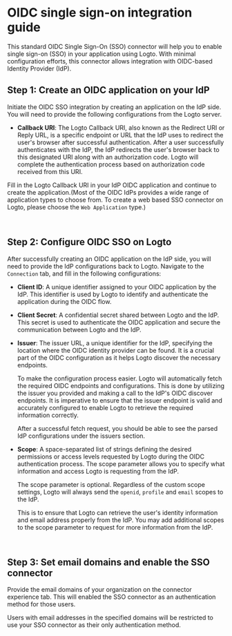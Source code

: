 
# OIDC single sign-on integration guide

This standard OIDC Single Sign-On (SSO) connector will help you to enable single sign-on (SSO) in your application using Logto. With minimal configuration efforts, this connector allows integration with OIDC-based Identity Provider (IdP).

## Step 1: Create an OIDC application on your IdP

Initiate the OIDC SSO integration by creating an application on the IdP side. You will need to provide the following configurations from the Logto server.

- **Callback URI**: The Logto Callback URI, also known as the Redirect URI or Reply URL, is a specific endpoint or URL that the IdP uses to redirect the user's browser after successful authentication. After a user successfully authenticates with the IdP, the IdP redirects the user's browser back to this designated URI along with an authorization code. Logto will complete the authentication process based on authorization code received from this URI.

<OidcCallbackUri />

Fill in the Logto Callback URI in your IdP OIDC application and continue to create the application.(Most of the OIDC IdPs provides a wide range of application types to choose from. To create a web based SSO connector on Logto, please choose the `Web Application` type.)

<br />

## Step 2: Configure OIDC SSO on Logto

After successfully creating an OIDC application on the IdP side, you will need to provide the IdP configurations back to Logto. Navigate to the `Connection` tab, and fill in the following configurations:

- **Client ID**: A unique identifier assigned to your OIDC application by the IdP. This identifier is used by Logto to identify and authenticate the application during the OIDC flow.

- **Client Secret**: A confidential secret shared between Logto and the IdP. This secret is used to authenticate the OIDC application and secure the communication between Logto and the IdP.

- **Issuer**: The issuer URL, a unique identifier for the IdP, specifying the location where the OIDC identity provider can be found. It is a crucial part of the OIDC configuration as it helps Logto discover the necessary endpoints.

  To make the configuration process easier. Logto will automatically fetch the required OIDC endpoints and configurations. This is done by utilizing the issuer you provided and making a call to the IdP's OIDC discover endpoints. It is imperative to ensure that the issuer endpoint is valid and accurately configured to enable Logto to retrieve the required information correctly.

  After a successful fetch request, you should be able to see the parsed IdP configurations under the issuers section.

- **Scope**: A space-separated list of strings defining the desired permissions or access levels requested by Logto during the OIDC authentication process. The scope parameter allows you to specify what information and access Logto is requesting from the IdP.

  The scope parameter is optional. Regardless of the custom scope settings, Logto will always send the `openid`, `profile` and `email` scopes to the IdP.

  This is to ensure that Logto can retrieve the user's identity information and email address properly from the IdP. You may add additional scopes to the scope parameter to request for more information from the IdP.

<br />

## Step 3: Set email domains and enable the SSO connector

Provide the email domains of your organization on the connector experience tab. This will enabled the SSO connector as an authentication method for those users.

Users with email addresses in the specified domains will be restricted to use your SSO connector as their only authentication method.
